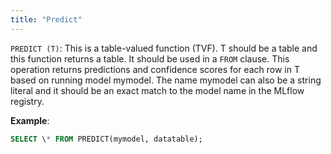 ```yaml
---
title: "Predict"
---
```


`PREDICT (T)`: This is a table-valued function (TVF). T should be a table and
this function returns a table. It should be used in a `FROM` clause. This
operation returns predictions and confidence scores for each row in T based on
running model mymodel. The name mymodel can also be a string literal and it
should be an exact match to the model name in the MLflow registry.

**Example**:

```sql
SELECT \* FROM PREDICT(mymodel, datatable);
```
